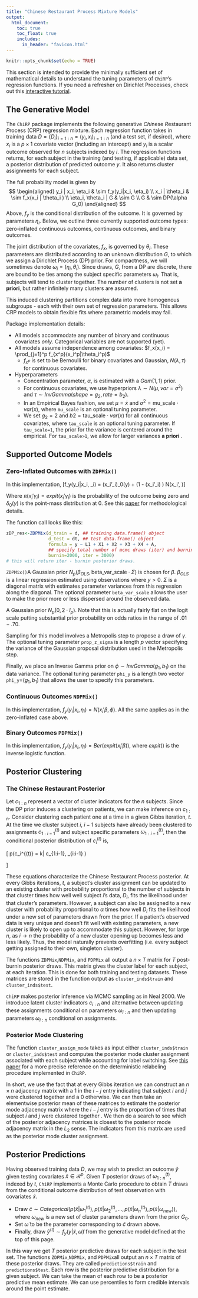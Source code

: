 ```yaml
---
title: "Chinese Restaurant Process Mixture Models"
output:
  html_document:
    toc: true
    toc_float: true
    includes:
      in_header: "favicon.html" 
---
```


<script>
   $(document).ready(function() {
     $head = $('#header');
     $head.prepend('<img src=\"logo.png\" style=\"float: right;width: 150px;\"/>')
   });
</script>


```r
knitr::opts_chunk$set(echo = TRUE)
```
This section is intended to provide the minimally sufficient set of mathematical details to understand the tuning parameters of `ChiRP`'s regression functions. If you need a refresher on Dirichlet Processes, check out this [interactive tutorial](https://stablemarkets.shinyapps.io/dpmixapp/).

## The Generative Model
The `ChiRP` package implements the following generative *Chi*nese *R*estaurant *P*rocess (CRP) regression mixture. Each regression function takes in training data $D = \{D_i\}_{i=1:n} = (y_i, x_i)_{i=1:n}$ (and a test set, if desired), where $x_i$ is a $p \times 1$ covariate vector (including an intercept) and $y_i$ is a scalar outcome observed for $n$ subjects indexed by $i$. The regression functions returns, for each subject in the training (and testing, if applicable) data set, a posterior distribution of predicted outcome $y$. It also returns cluster assignments for each subject.

The full probability model is given by
$$ \begin{aligned}
y_i | x_i, \eta_i & \sim f_y(y_i|x_i, \eta_i) \\
      x_i | \theta_i & \sim f_x(x_i | \theta_i ) \\
      \eta_i, \theta_i | G & \sim G \\
      G & \sim DP(\alpha G_0)
\end{aligned}
$$
Above, $f_y$ is the conditional distribution of the outcome. It is governed by parameters $\eta_i$. Below, we outline three currently supported outcome types: zero-inflated continuous outcomes, continuous outcomes, and binary outcomes.

The joint distribution of the covariates, $f_x$, is governed by $\theta_i$. These parameters are distributed according to an unknown distribution $G$, to which we assign a Dirichlet Process (DP) prior. For compactness, we will sometimes denote $\omega_i = (\eta_i, \theta_i)$. Since draws, $G$, from a DP are discrete, there are bound to be ties among the subject specific parameters $\omega_i$. That is, subjects will tend to cluster together. The number of clusters is not set **a priori**, but rather infinitely many clusters are assumed.

This induced clustering partitions complex data into more homogenous subgroups - each with their own set of regression parameters. This allows CRP models to obtain flexible fits where parametric models may fail.

Package implementation details:

* All models accommodate any number of binary and continuous covariates *only*. Categorical variables are not supported (yet).
* All models assume independence among covariates: $f_x(x_i) = \prod_{j=1}^p f_{x^p}(x_i^p|\theta_i^p)$
    + $f_{x^p}$ is set to be Bernoulli for binary covariates and Gaussian, $N(\lambda, \tau)$ for continuous covariates.
* Hyperparameters
    + Concentration parameter, $\alpha$, is estimated with a $Gam(1,1)$ prior.
    + For continuous covariates, we use hyperpriors $\lambda \sim N(\mu, var=\sigma^2)$ and $\tau \sim InvGamma(shape=g_2, rate=b_2)$.
    + In an Empirical Bayes fashion, we set $\mu = \bar{x}$ and $\sigma^2 = \text{mu_scale} \cdot var(x)$, where `mu_scale` is an optional tuning parameter.
    + We set $g_2=2$ and $b2 = \text{tau_scale} \cdot var(x)$ for all continuous covariates, where `tau_scale` is an optional tuning parameter. If `tau_scale=1`, the prior for the variance is centered around the empirical. For `tau_scale>1`, we allow for larger variances **a priori** .
    
## Supported Outcome Models
### Zero-Inflated Outcomes with `ZDPMix()`
In this implementation, 
\[f_y(y_i|x_i, \eta_i) = \pi(x_i'\gamma_i)\cdot \delta_0(y) + (1 - \pi(x_i'\gamma_i) ) \cdot N(x_i'\beta, \phi)\] 

Where $\pi(x_i'\gamma_i) = expit(x_i'\gamma_i)$ is the probability of the outcome being zero and $\delta_0(y)$ is the point-mass distribution at $0$. See this [paper](https://arxiv.org/abs/1810.09494) for methodological details.

The function call looks like this:

```r
zDP_res<-ZDPMix(d_train = d, ## training data.frame() object
                d_test = dt, ## test data.frame() object 
                formula = y ~ L1 + X1 + X2 + X3 + X4 + A,
                ## specify total number of mcmc draws (iter) and burnin (burnin)
                burnin=2000, iter = 3000) 
# this will return iter - burnin posterior draws.
```

`ZDPMix()`A Gaussian prior $N_p( \beta_{OLS} , \text{beta_var_scale}\cdot\Sigma )$ is chosen for $\beta$. $\beta_{OLS}$ is a linear regression estimated using observations where $y>0$. $\Sigma$ is a diagonal matrix with estimates parameter variances from this regression along the diagonal. The optional parameter `beta_var_scale` allows the user to make the prior more or less dispersed around the observed data.

A Gaussian prior $N_p(0 , 2\cdot I_p )$. Note that this is actually fairly flat on the logit scale putting substantial prior probability on odds ratios in the range of $.01-.70$.

Sampling for this model involves a Metropolis step to propose a draw of $\gamma$. The optional tuning parameter `prop_z_sigma` is a length $p$ vector specifying the variance of the Gaussian proposal distribution used in the Metropolis step.

Finally, we place an Inverse Gamma prior on $\phi \sim InvGamma(g_1, b_1)$ on the data variance. The optional tuning parameter `phi_y` is a length two vector `phi_y`=$(g_1, b_1)$ that allows the user to specify this parameters.

### Continuous Outcomes `NDPMix()`
In this implementation, $f_y(y_i|x_i, \eta_i) = N(x_i'\beta, \phi)$. All the same applies as in the zero-inflated case above.

### Binary Outcomes `PDPMix()`
In this implementation, $f_y(y_i|x_i, \eta_i) = Ber( expit( x_i'\beta))$, where $expit()$ is the inverse logistic function.

## Posterior Clustering
### The Chinese Restaurant Posterior
Let $c_{1:n}$ represent a vector of cluster indicators for the $n$ subjects. Since the DP prior induces a clustering on patients, we can make inference on $c_{1:n}$. Consider clustering each patient one at a time in a given Gibbs iteration, $t$. At the time we cluster subject $i$, $i-1$ subjects have already been clustered to assignments $c_{1:i-1}^{(t)}$ and subject specific parameters $\omega_{1:i-1}^{(t)}$, then the conditional posterior distribution of $c_i^{(t)}$ is,

\[  p(c_i^{(t)} = k| c_{1:i-1}, \omega_{i:i-1} ) \propto \begin{cases} \frac{1}{\alpha  + i -1} \sum_{j<i} I(c_j^{(t)}=k)p(D_i | \omega_j) & \text{for } k \in c_{1:i-1}^{(t)} \\
                                                                 \frac{\alpha}{\alpha + i -1} \int p(D_i | \omega ) dG_0(\omega) & \text{for } k \not \in c^{(t)}_{1:i-1}  \end{cases}  \]

These equations characterize the Chinese Restaurant Process posterior. At every Gibbs iterations, $t$, a subject's cluster assignment can be updated to an existing cluster with probability proportional to the number of subjects in that cluster times how well well subject $i$'s data, $D_i$, fits the likelihood under that cluster's parameters. However, a subject can also be assigned to a new cluster with probability proportional to $\alpha$ times how well $D_i$ fits the likelihood under a new set of parameters drawn from the prior. If a patient's observed data is very unique and doesn't fit well with existing parameters, a new cluster is likely to open up to accommodate this subject. However, for large $n$, as $i\rightarrow n$ the probability of a new cluster opening up becomes less and less likely. Thus, the model naturally prevents overfitting (i.e. every subject getting assigned to their own, singleton cluster).

The functions `ZDPMix`,`NDPMix`, and `PDPMix` all output a $n \times T$ matrix for $T$ post-burnin posterior draws. This matrix gives the cluster label for each subject, at each iteration. This is done for both training and testing datasets. These matrices are stored in the function output as `cluster_inds$train` and `cluster_inds$test`.

`ChiRP` makes posterior inference via MCMC sampling as in Neal 2000.  We introduce latent cluster indicators $c_{i:n}$ and alternative between updating these assignments conditional on parameters $\omega_{i:n}$ and then updating parameters $\omega_{i:n}$ conditional on assignments.

### Posterior Mode Clustering
The function `cluster_assign_mode` takes as input either `cluster_inds$train` or `cluster_inds$test` and computes the posterior mode cluster assignment associated with each subject while accounting for label switching. See [this paper](https://arxiv.org/abs/1810.09494) for a more precise reference on the deterministic relabeling procedure implemented in `ChiRP`.

In short, we use the fact that at every Gibbs iteration we can construct an $n\times n$ adjacency matrix with a $1$ in the $i-j$ entry indicating that subject $i$ and $j$ were clustered together and a $0$ otherwise. We can then take an elementwise posterior mean of these matrices to estimate the posterior mode adjacency matrix where the $i-j$ entry is the proportion of times that subject $i$ and $j$ were clustered together \textit{a posteriori}. We then do a search to see which of the posterior adjacency matrices is closest to the posterior mode adjacency matrix in the $L_2$ sense. The indicators from this matrix are used as the posterior mode cluster assignment.

## Posterior Predictions
Having observed training data $D$, we may wish to predict an outcome $\tilde y$ given testing covariates $\tilde x \in \mathcal R^p$. Given $T$ posterior draws of $\omega_{1:n}^{(t)}$, indexed by $t$, `ChiRP` implements a Monte Carlo procedure to obtain $T$ draws from the conditional outcome distribution of test observation with covariates $\tilde x$.

* Draw $\tilde c \sim Categorical( p(\tilde x | \omega_1^{(t)})  ,  p(\tilde x | \omega_2^{(t)}, \dots ,  p(\tilde x | \omega_n^{(t)}), p(\tilde x | \omega_{new}) )$, where $\omega_{new}$ is a new set of cluster parameters drawn from the prior $G_0$.
* Set $\tilde \omega$ to be the parameter corresponding to $\tilde c$ drawn above.
* Finally, draw $\tilde y^{(t)} \sim f_y( y | \tilde x, \tilde \omega)$ from the generative model defined at the top of this page.

In this way we get $T$ posterior predictive draws for each subject in the test set. The functions `ZDPMix`,`NDPMix`, and `PDPMix`all output an $n\times T$ matrix of these posterior draws. They are called `predictions$train` and `predictions$test`. Each row is the posterior predictive distribution for a given subject. We can take the mean of each row to be a posterior predictive mean estimate. We can use percentiles to form credible intervals around the point estimate.


